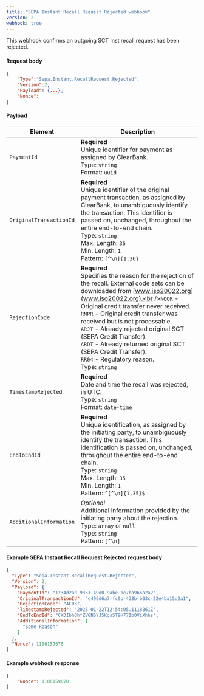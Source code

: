 ```yaml
---
title: "SEPA Instant Recall Request Rejected webhook"
version: 2
webhook: true
---
```


This webhook confirms an outgoing SCT Inst recall request has been rejected.

#### Request body

```json
{
    "Type":"Sepa.Instant.RecallRequest.Rejected",
    "Version":2,
    "Payload": {...},
    "Nonce":
}
```

#### Payload

| Element                 | Description                                                                                                                                                                                                                                                                                                                                                                                                                                                                                |
| ----------------------- | ------------------------------------------------------------------------------------------------------------------------------------------------------------------------------------------------------------------------------------------------------------------------------------------------------------------------------------------------------------------------------------------------------------------------------------------------------------------------------------------ |
| `PaymentId`             | **Required**<br />Unique identifier for payment as assigned by ClearBank.<br/>Type: `string` <br/>Format: `uuid`                                                                                                                                                                                                                                                                                                                                                                           |
| `OriginalTransactionId` | **Required**<br />Unique identifier of the original payment transaction, as assigned by ClearBank, to unambiguously identify the transaction. This identifier is passed on, unchanged, throughout the entire end-to-end chain.<br/>Type: `string`<br/>Max. Length: `36`<br/>Min. Length: `1`<br/>Pattern: `[^\n]{1,36}`                                                                                                                                                                    |
| `RejectionCode`         | **Required**<br />Specifies the reason for the rejection of the recall. External code sets can be downloaded from [www.iso20022.org](www.iso20022.org).<br />`NOOR` - Original credit transfer never received. <br />`RNPR` - Original credit transfer was received but is not processable. <br />`ARJT` - Already rejected original SCT (SEPA Credit Transfer). <br />`ARDT` - Already returned original SCT (SEPA Credit Transfer). <br />`RR04` - Regulatory reason.<br/>Type: `string` |
| `TimestampRejected`     | **Required**<br />Date and time the recall was rejected, in UTC.<br/>Type: `string`<br/>Format: `date-time`                                                                                                                                                                                                                                                                                                                                                                                |
| `EndToEndId`            | **Required**<br />Unique identification, as assigned by the initiating party, to unambiguously identify the transaction. This identification is passed on, unchanged, throughout the entire end-to-end chain.<br/>Type: `string`<br/>Max. Length: `35`<br/>Min. Length: `1` <br/>Pattern: `^[^\n]{1,35}$`                                                                                                                                                                                  |
| `AdditionalInformation` | _Optional_<br/>Additional information provided by the initiating party about the rejection.<br/>Type: `array` or `null`<br />Type: `string`<br/>Pattern: `[^\n]`                                                                                                                                                                                                                                                                                                                           |


#### Example SEPA Instant Recall Request Rejected request body

```json
{
  "Type": "Sepa.Instant.RecallRequest.Rejected",
  "Version": 2,
  "Payload": {
    "PaymentId": "1734d2ad-9353-49d0-9abe-be7ba966a2a2",
    "OriginalTransactionId": "c496d6a7-fc9b-438b-b03c-22e4ba15d2a1",
    "RejectionCode": "AC03",
    "TimestampRejected": "2025-01-22T12:54:05.1118861Z",
    "EndToEndId": "CKDIbhOhfZVGN6YJ5KgsST9H77IbOViXhhs",
    "AdditionalInformation": [
      "Some Reason"
    ]
  },
  "Nonce": 1106159678
}
```

#### Example webhook response

```json
{
    "Nonce": 1106159678
}
```